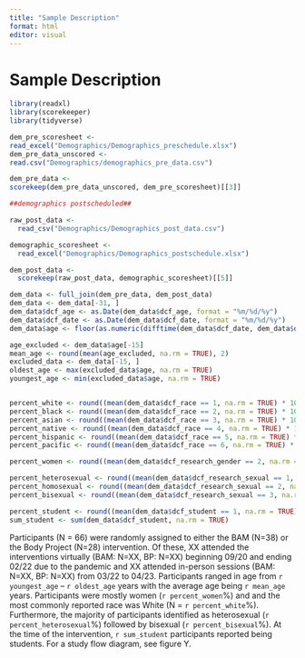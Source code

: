 ```yaml
---
title: "Sample Description"
format: html
editor: visual
---
```


# Sample Description

```r
library(readxl)
library(scorekeeper)
library(tidyverse)

dem_pre_scoresheet <-
read_excel("Demographics/Demographics_preschedule.xlsx")
dem_pre_data_unscored <-
read.csv("Demographics/demographics_pre_data.csv")

dem_pre_data <-
scorekeep(dem_pre_data_unscored, dem_pre_scoresheet)[[3]]
```

```r
##demographics postscheduled##

raw_post_data <-
  read_csv("Demographics/Demographics_post_data.csv")

demographic_scoresheet <-
  read_excel("Demographics/Demographics_postschedule.xlsx")

dem_post_data <-
  scorekeep(raw_post_data, demographic_scoresheet)[[5]]

```

```r
dem_data <- full_join(dem_pre_data, dem_post_data)
dem_data <- dem_data[-31, ]
dem_data$dcf_age <- as.Date(dem_data$dcf_age, format = "%m/%d/%y")
dem_data$dcf_date <- as.Date(dem_data$dcf_date, format = "%m/%d/%y")
dem_data$age <- floor(as.numeric(difftime(dem_data$dcf_date, dem_data$dcf_age, units = "days")) / 365.25)
```

```r
age_excluded <- dem_data$age[-15]
mean_age <- round(mean(age_excluded, na.rm = TRUE), 2)
excluded_data <- dem_data[-15, ]
oldest_age <- max(excluded_data$age, na.rm = TRUE)
youngest_age <- min(excluded_data$age, na.rm = TRUE)


percent_white <- round((mean(dem_data$dcf_race == 1, na.rm = TRUE) * 100), 2)
percent_black <- round((mean(dem_data$dcf_race == 2, na.rm = TRUE) * 100), 2)
percent_asian <- round((mean(dem_data$dcf_race == 3, na.rm = TRUE) * 100), 2)
percent_native <- round((mean(dem_data$dcf_race == 4, na.rm = TRUE) * 100), 2)
percent_hispanic <- round((mean(dem_data$dcf_race == 5, na.rm = TRUE) * 100), 2)
percent_pacific <- round((mean(dem_data$dcf_race == 6, na.rm = TRUE) * 100), 2)

percent_women <- round((mean(dem_data$dcf_research_gender == 2, na.rm = TRUE) * 100), 2)

percent_heterosexual <- round((mean(dem_data$dcf_research_sexual == 1, na.rm = TRUE) * 100), 2)
percent_homosexual <- round((mean(dem_data$dcf_research_sexual == 2, na.rm = TRUE) * 100), 2)
percent_bisexual <- round((mean(dem_data$dcf_research_sexual == 3, na.rm = TRUE) * 100), 2)

percent_student <- round((mean(dem_data$dcf_student == 1, na.rm = TRUE) * 100), 2)
sum_student <- sum(dem_data$dcf_student, na.rm = TRUE)
```


Participants (N = 66) were randomly assigned to either the BAM (N=38) or the Body Project (N=28) intervention. Of these, XX attended the interventions virtually (BAM: N=XX, BP: N=XX) beginning 09/20 and ending 02/22 due to the pandemic and XX attended in-person sessions (BAM: N=XX, BP: N=XX) from 03/22 to 04/23. Participants ranged in age from `r youngest_age` -- `r oldest_age` years with the average age being `r mean_age` years. Participants were mostly women (`r percent_women`%) and and the most commonly reported race was White (N = `r percent_white`%). Furthermore, the majority of participants identified as heterosexual (`r percent_heterosexual`%) followed by bisexual (`r percent_bisexual`%). At the time of the intervention, `r sum_student` participants reported being students. For a study flow diagram, see figure Y.